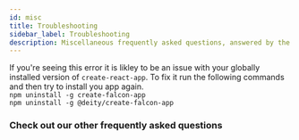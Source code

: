 ```yaml
---
id: misc
title: Troubleshooting
sidebar_label: Troubleshooting
description: Miscellaneous frequently asked questions, answered by the Deity team.
---
```




<Accordion title="I'm getting the error: 'Your lockfile needs to be updated, but yarn was run with `--frozen-lockfile`'">
  If you're seeing this error it is likley to be an issue with your globally installed version of <code>create-react-app</code>. To fix it run the following commands and then try to install you app again.<br/>
  <code>npm uninstall -g create-falcon-app</code><br/><code>npm uninstall -g @deity/create-falcon-app</code>
</Accordion>

### Check out our other frequently asked questions
<Categories />
